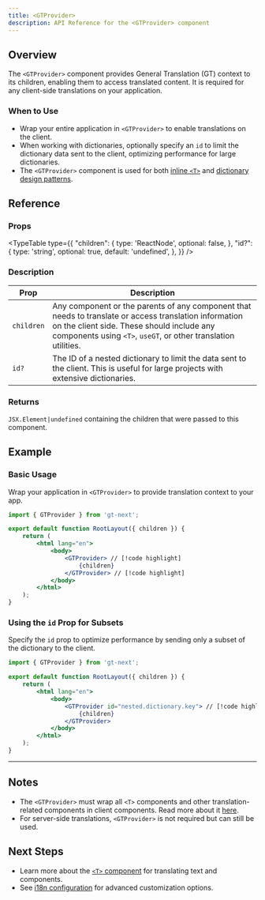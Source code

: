 ```yaml
---
title: <GTProvider>
description: API Reference for the <GTProvider> component
---
```


## Overview

The `<GTProvider>` component provides General Translation (GT) context to its children, enabling them to access translated content.
It is required for any client-side translations on your application.

### When to Use

- Wrap your entire application in `<GTProvider>` to enable translations on the client.
- When working with dictionaries, optionally specify an `id` to limit the dictionary data sent to the client, optimizing performance for large dictionaries.
- The `<GTProvider>` component is used for both [inline `<T>`](/docs/next/reference/t-reference) and [dictionary design patterns](/docs/next/reference/dictionary).

## Reference

### Props

<TypeTable
  type={{
    "children": {
      type: 'ReactNode',
      optional: false,
    },
    "id?": {
      type: 'string',
      optional: true,
      default: 'undefined',
    },
  }}
/>

### Description

| Prop | Description |
|-----------|-------------|
| `children` | Any component or the parents of any component that needs to translate or access translation information on the client side. These should include any components using `<T>`, `useGT`, or other translation utilities. |
| `id?` | The ID of a nested dictionary to limit the data sent to the client. This is useful for large projects with extensive dictionaries. |

### Returns

`JSX.Element|undefined` containing the children that were passed to this component.

## Example

### Basic Usage

Wrap your application in `<GTProvider>` to provide translation context to your app.

```jsx title="layout.js" copy
import { GTProvider } from 'gt-next';

export default function RootLayout({ children }) {
    return (
        <html lang="en">
            <body>
                <GTProvider> // [!code highlight]
                    {children}
                </GTProvider> // [!code highlight]
            </body>
        </html>
    );
}
```

### Using the `id` Prop for Subsets

Specify the `id` prop to optimize performance by sending only a subset of the dictionary to the client.

```jsx title="layout.js" copy
import { GTProvider } from 'gt-next';

export default function RootLayout({ children }) {
    return (
        <html lang="en">
            <body>
                <GTProvider id="nested.dictionary.key"> // [!code highlight]
                    {children}
                </GTProvider>
            </body>
        </html>
    );
}
```

---

## Notes
 * The `<GTProvider>` must wrap all `<T>` components and other translation-related components in client components. Read more about it [here](/docs/next/reference/t-reference#gtprovider).
 * For server-side translations, `<GTProvider>` is not required but can still be used.

## Next Steps
 * Learn more about the [`<T>` component](/docs/next/reference/t-reference) for translating text and components.
 * See [i18n configuration](/docs/next/reference/i18n-configuration) for advanced customization options.